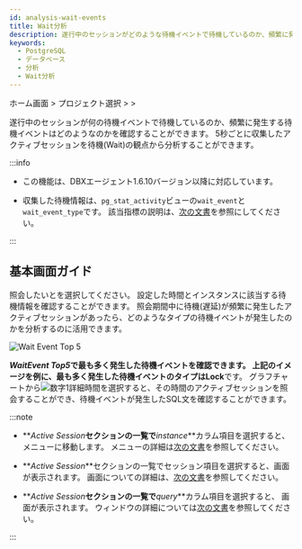 ```yaml
---
id: analysis-wait-events
title: Wait分析
description: 遂行中のセッションがどのような待機イベントで待機しているのか、頻繁に発生する待機イベントは何なのかを確認することができます。
keywords:
  - PostgreSQL
  - データベース
  - 分析
  - Wait分析
---
```


ホーム画面 &gt; プロジェクト選択 &gt; <Cmdname sid="side_analysis" className="uitext" /> &gt; <Cmdname sid="side_dbWaitAnalysis" className="uitext" />

遂行中のセッションが何の待機イベントで待機しているのか、頻繁に発生する待機イベントはどのようなのかを確認することができます。 5秒ごとに収集したアクティブセッションを待機(Wait)の観点から分析することができます。 

:::info

- この機能は、DBXエージェント1.6.10バージョン以降に対応しています。

- 収集した待機情報は、`pg_stat_activity`ビューの`wait_event`と`wait_event_type`です。 該当指標の説明は、[次の文書](https://www.postgresql.org/docs/current/monitoring-stats.html#WAIT-EVENT-TABLE)を参照にしてください。

:::

## 基本画面ガイド

<ImgLang img='db-analysis-wait.png' desc='Wait分析' />

照会したい<Cmdname sid="time" className="uitext" />と<Cmdname sid="instance" className="uitext" />を選択してください。 設定した時間とインスタンスに該当する待機情報を確認することができます。 照会期間中に待機(遅延)が頻繁に発生したアクティブセッションがあったら、どのようなタイプの待機イベントが発生したのかを分析するのに活用できます。

![Wait Event Top 5](/img/db-analysis-wait-top5.png)

**_WaitEvent Top5_**で最も多く発生した待機イベントを確認できます。 上記のイメージを例に、最も多く発生した待機イベントのタイプは**Lock**です。 グラフチャートから![数字1](/img/number-01.png)詳細時間を選択すると、その時間のアクティブセッションを照会することができ、待機イベントが発生したSQL文を確認することができます。

:::note

- **_Active Session_**セクションの一覧で**_instance_**カラム項目を選択すると、<Cmdname sid="side_dbMonitoring" className="uitext" />メニューに移動します。 <Cmdname sid="side_dbMonitoring" className="uitext" />メニューの詳細は[次の文書](instance-monitoring)を参照してください。

- **_Active Session_**セクションの一覧でセッション項目を選択すると、<Cmdname sid="session_detail" className="uitext" />画面が表示されます。 <Cmdname sid="session_detail" className="uitext" />画面についての詳細は、[次の文書](multi-instance-monitoring#session-details)を参照してください。

- **_Active Session_**セクションの一覧で**_query_**カラム項目を選択すると、<Cmdname sid="TTL06224" className="uitext" /> 画面が表示されます。 <Cmdname sid="TTL06224" className="uitext" />ウィンドウの詳細については[次の文書](multi-instance-monitoring#query-details)を参照してください。

:::


<Dbtabledatafiltering level={2} />


<Dbv2dataeditcolumn level={2} />
